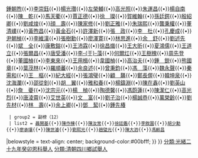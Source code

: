 {{Navbox
|name = 光緒二十九年癸卯恩科四川鄉試中式舉人94名副榜12名
|title = 光緒二十九年癸卯恩科四川鄉試中式舉人94名副榜12名
|titlestyle = background-color:#00bfff;
|image =
|style = width:100%;text-align:center; 
|groupstyle = text-align:center; background-color:#00bfff;
|liststyle =  
|state = {{{state<includeonly>|collapsed</includeonly>}}}
|group1 = 
|list1 = 
{{Navbox|child
  |groupstyle = text-align:center; background-color:#00bfff;
  | liststyle = 
  | group1 = 舉人（94）
  | list1 = [[蒲殿俊|蒲殿俊]]{{•}}[[熊燾|熊　燾]]{{•}}[[鍾朝煦|鍾朝煦]]{{•}}[[李崇鈺|李崇鈺]]{{•}}[[楊光瓚|楊光瓚]]{{•}}[[左榮輔|左榮輔]]{{•}}[[高光照|高光照]]{{•}}[[朱運昌|朱運昌]]{{•}}[[楊自南|楊自南]]{{•}}[[陳乾|陳　乾]]{{•}}[[馬天衢|馬天衢]]{{•}}[[賈正德|賈正德]]{{•}}[[徐璨|徐　璨]]{{•}}[[賀維翰|賀維翰]]{{•}}[[孫廷鍔|孫廷鍔]]{{•}}[[殷紹卿|殷紹卿]]{{•}}[[劉咸焌|劉咸焌]]{{•}}[[顔壽|顔　壽]]{{•}}[[陳家修|陳家修]]{{•}}[[劉正雅|劉正雅]]{{•}}[[朱瑞熙|朱瑞熙]]{{•}}[[龔秉權|龔秉權]]{{•}}[[董清嶫|董清嶫]]{{•}}[[黃煦昌|黃煦昌]]{{•}}[[黃金石|黃金石]]{{•}}[[許澤新|許澤新]]{{•}}[[張政|張　政]]{{•}}[[李杜|李　杜]]{{•}}[[孔慶成|孔慶成]]{{•}}[[尹朝楨|尹朝楨]]{{•}}[[李維漢|李維漢]]{{•}}[[張樹勳|張樹勳]]{{•}}[[廖澤寛|廖澤寛]]{{•}}[[林思進|林思進]]{{•}}[[余舒|余　舒]]{{•}}[[劉述先|劉述先]]{{•}}[[斌全|斌　全]]{{•}}[[康敷鎔|康敷鎔]]{{•}}[[王沛霖|王沛霖]]{{•}}[[徐昌熾|徐昌熾]]{{•}}[[王大昕|王大昕]]{{•}}[[夏鴻儒|夏鴻儒]]{{•}}[[王道立|王道立]]{{•}}[[張爾昌|張爾昌]]{{•}}[[唐受潘|唐受潘]]{{•}}[[李于藻|李-{于}-藻]]{{•}}[[何爾灴|何爾灴]]{{•}}[[王樹槐|王樹槐]]{{•}}[[周先登|周先登]]{{•}}[[董國楨|董國楨]]{{•}}[[李東來|李東來]]{{•}}[[王用楫|王用楫]]{{•}}[[韋國楨|韋國楨]]{{•}}[[高治夫|高治夫]]{{•}}[[鍾鋭|鍾　鋭]]{{•}}[[熊國章|熊國章]]{{•}}[[葉茂林|葉茂林]]{{•}}[[羅順蕃|羅順蕃]]{{•}}[[余良述|余良述]]{{•}}[[曾秉鈞|曾秉鈞]]{{•}}[[馮藻|馮　藻]]{{•}}[[魏永聲|魏永聲]]{{•}}[[秦需和|秦需和]]{{•}}[[王樞|王　樞]]{{•}}[[紀大經|紀大經]]{{•}}[[張鴻璧|張鴻璧]]{{•}}[[顧鼇|顧　鼇]]{{•}}[[鄭長偓|鄭長偓]]{{•}}[[韓坤泉|韓坤泉]]{{•}}[[沈海瀾|沈海瀾]]{{•}}[[邵從釗|邵從釗]]{{•}}[[胡翼|胡　翼]]{{•}}[[雅和春|雅和春]]{{•}}[[楊鑄淵|楊鑄淵]]{{•}}[[陳在鑫|陳在鑫]]{{•}}[[劉英山|劉英山]]{{•}}[[詹䕫|詹　䕫]]{{•}}[[沈宗元|沈宗元]]{{•}}[[楊楨|楊　楨]]{{•}}[[陶德馨|陶德馨]]{{•}}[[馮蔚蓮|馮蔚蓮]]{{•}}[[陳潔仁|陳潔仁]]{{•}}[[高光烈|高光烈]]{{•}}[[唐淩霄|唐淩霄]]{{•}}[[艾世英|艾世英]]{{•}}[[文富|文　富]]{{•}}[[劉子治|劉子治]]{{•}}[[楊誠恭|楊誠恭]]{{•}}[[萬榮齡|萬榮齡]]{{•}}[[劉先材|劉先材]]{{•}}[[林壽|林　壽]]{{•}}[[余上卿|余上卿]]{{•}}[[鄧絜|鄧　絜]]{{•}}[[鍾先椿|鍾先椿]]
  | group2 = 副榜（12）
  | list2 = [[聶開基|聶開基]]{{•}}[[陳作棟|陳作棟]]{{•}}[[陳汝常|陳汝常]]{{•}}[[徐廷鑑|徐廷鑑]]{{•}}[[李敘園|李敘園]]{{•}}[[胡少勳|胡少勳]]{{•}}[[廖承瓖|廖承瓖]]{{•}}[[陳世濬|陳世濬]]{{•}}[[劉熙光|劉熙光]]{{•}}[[趙璧光|趙璧光]]{{•}}[[陳大泗|陳大泗]]{{•}}[[馮齡昌|馮齡昌]]
|belowstyle = text-align: center; background-color:#00bfff;
}}
}}
[[分類:光緒二十九年癸卯恩科舉人|分類:光緒二十九年癸卯恩科舉人]]
[[分類:清朝四川鄉試舉人|分類:清朝四川鄉試舉人]]